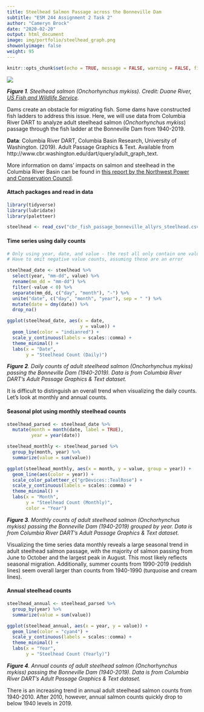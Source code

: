 ```yaml
---
title: Steelhead Salmon Passage across the Bonneville Dam
subtitle: "ESM 244 Assignment 2 Task 2"
author: "Cameryn Brock"
date: "2020-02-20"
output: html_document
image: img/portfolio/steelhead_graph.png
showonlyimage: false
weight: 95
---
```


```r
knitr::opts_chunk$set(echo = TRUE, message = FALSE, warning = FALSE, fig.align = "center", fig.width = 8, fig.height = 5.5)
```


![][1]

***Figure 1**. Steelhead salmon (Onchorhynchus mykiss). Credit: Duane River, [US Fish and Wildlife Service](https://www.fws.gov/fisheries/freshwater-fish-of-america/steelhead_trout.html).*

Dams create an obstacle for migrating fish. Some dams have constructed fish ladders to address this issue. Here, we will use data from Columbia River DART to analyze adult steelhead salmon (*Onchorhynchus mykiss*) passage through the fish ladder at the Bonneville Dam from 1940-2019. 

**Data**: Columbia River DART, Columbia Basin Research, University of Washington. (2019). Adult Passage Graphics & Text. Available from http://www.cbr.washington.edu/dart/query/adult_graph_text.

More information on dams' impacts on salmon and steelhead in the Columbia River Basin can be found in [this report by the Northwest Power and Conservation Council](https://www.nwcouncil.org/reports/columbia-river-history/damsimpacts). 


#### Attach packages and read in data

```r

library(tidyverse)
library(lubridate)
library(paletteer)

steelhead <- read_csv("cbr_fish_passage_bonneville_allyrs_steelhead.csv")

```

#### Time series using daily counts

```r

# Only using year, date, and value - the rest all only contain one value per variable
# Have to omit negative value counts, assuming these are an error

steelhead_date <- steelhead %>% 
  select(year, "mm-dd", value) %>%
  rename(mm_dd = "mm-dd") %>% 
  filter(-value < 0) %>% 
  separate(mm_dd, c("day", "month"), "-") %>% 
  unite("date", c("day", "month", "year"), sep = " ") %>% 
  mutate(date = dmy(date)) %>% 
  drop_na()

ggplot(steelhead_date, aes(x = date,
                           y = value)) + 
  geom_line(color = "indianred") + 
  scale_y_continuous(labels = scales::comma) +
  theme_minimal() + 
  labs(x = "Date",
       y = "Steelhead Count (Daily)")

```

***Figure 2**. Daily counts of adult steelhead salmon (Onchorhynchus mykiss) passing the Bonneville Dam (1940-2019). Data is from Columbia River DART's Adult Passage Graphics & Text dataset.*

It is difficult to distinguish an overall trend when visualizing the daily counts. Let's look at monthly and annual counts. 


#### Seasonal plot using monthly steelhead counts

```r

steelhead_parsed <- steelhead_date %>% 
  mutate(month = month(date, label = TRUE),
         year = year(date))

steelhead_monthly <- steelhead_parsed %>% 
  group_by(month, year) %>% 
  summarize(value = sum(value))

ggplot(steelhead_monthly, aes(x = month, y = value, group = year)) +
  geom_line(aes(color = year)) +
  scale_color_paletteer_c("grDevices::TealRose") +
  scale_y_continuous(labels = scales::comma) +
  theme_minimal() + 
  labs(x = "Month",
       y = "Steelhead Count (Monthly)",
       color = "Year")

```

***Figure 3**. Monthly counts of adult steelhead salmon (Onchorhynchus mykiss) passing the Bonneville Dam (1940-2019) grouped by year. Data is from Columbia River DART's Adult Passage Graphics & Text dataset.*

Visualizing the time series data monthly reveals a large seasonal trend in adult steelhead salmon passage, with the majority of salmon passing from June to October and the largest peak in August. This most likely reflects seasonal migration. Additionally, summer counts from 1990-2019 (reddish lines) seem overall larger than counts from 1940-1990 (turquoise and cream lines). 

#### Annual steelhead counts

```r

steelhead_annual <- steelhead_parsed %>% 
  group_by(year) %>% 
  summarize(value = sum(value))

ggplot(steelhead_annual, aes(x = year, y = value)) + 
  geom_line(color = "cyan4") + 
  scale_y_continuous(labels = scales::comma) +
  theme_minimal() + 
  labs(x = "Year",
       y = "Steelhead Count (Yearly)")

```

***Figure 4**. Annual counts of adult steelhead salmon (Onchorhynchus mykiss) passing the Bonneville Dam (1940-2019). Data is from Columbia River DART's Adult Passage Graphics & Text dataset.*

There is an increasing trend in annual adult steelhead salmon counts from 1940-2010. After 2010, however, annual salmon counts quickly drop to below 1940 levels in 2019. 

[1]: /img/portfolio/steelhead.png